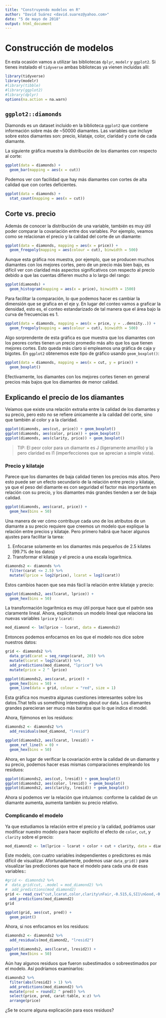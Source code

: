 ```yaml
---
title: "Construyendo modelos en R"
author: "David Suárez <david.suarez@yahoo.com>"
date: "5 de mayo de 2018"
output: html_document
---
```


# Construcción de modelos

En esta ocasión vamos a utilizar las bibliotecas `dplyr`, `modelr` y `ggplot2`. Si tienes instalado el `tidyverse` ambas bibliotecas ya vienen incluidas allí:

```r
library(tidyverse)
library(modelr)
#library(tibble)
#library(ggplot2)
#library(dplyr)
options(na.action = na.warn)
```

## `ggplot2::diamonds`

Diamonds es un dataset incluido en la biblioteca `ggplot2` que contiene información sobre más de ~50000 diamantes. Las variables que incluye sobre estos diamantes son: precio, kilataje, color, claridad y corte de cada diamante.

La siguiente gráfica muestra la distribución de los diamantes con respecto al corte:

```r
ggplot(data = diamonds) + 
  geom_bar(mapping = aes(x = cut))
```

Podemos ver con facilidad que hay más diamantes con cortes de alta calidad que con cortes deficientes.

```r
ggplot(data = diamonds) + 
  stat_count(mapping = aes(x = cut))
```

## Corte vs. precio

Además de conocer la distribución de una variable, también es muy útil poder comparar la covariación entre dos variables. Por ejemplo, veamos como se relacionan el precio y la calidad del corte de un diamante:

```r
ggplot(data = diamonds, mapping = aes(x = price)) + 
  geom_freqpoly(mapping = aes(colour = cut), binwidth = 500)
```

Aunque esta gráfica nos muestra, por ejemplo, que se producen muchos diamantes con los mejores cortes, pero de un precio más bien bajo, es difícil ver con claridad más aspectos significativos con respecto al precio debido a que las cuentas difieren mucho a lo largo del rango:

```r
ggplot(diamonds) + 
  geom_histogram(mapping = aes(x = price), binwidth = 1500)
```

Para facilitar la comparación, lo que podemos hacer es cambiar la dimensión que se grafica en el eje y. En lugar del conteo vamos a graficar la densidad, esto es, el conteo estandarizado de tal manera que el área bajo la curva de frecuencias es 1.

```r
ggplot(data = diamonds, mapping = aes(x = price, y = ..density..)) + 
  geom_freqpoly(mapping = aes(colour = cut), binwidth = 500)
```

Algo sorprendente de esta gráfica es que muestra que los diamantes con los peores cortes tienen un precio promedio más alto que los que tienen mejores cortes. Esto queda más claro si empleamos una gráfica de caja y bigotes. En `ggplot2` obtenemos este tipo de gráfico usando `geom_boxplot()`:

```r
ggplot(data = diamonds, mapping = aes(x = cut, y = price)) +
  geom_boxplot()
```

Efectivamente, los diamantes con los mejores cortes tienen en general precios más bajos que los diamantes de menor calidad.

## Explicando el precio de los diamantes

Veíamos que existe una relación extraña entre la calidad de los diamantes y su precio, pero esto no se refiere únicamente a la calidad del corte, sino que también al color y a la claridad.

```r
ggplot(diamonds, aes(cut, price)) + geom_boxplot()
ggplot(diamonds, aes(color, price)) + geom_boxplot()
ggplot(diamonds, aes(clarity, price)) + geom_boxplot()
```

> TIP: El peor color para un diamante es J (ligeramente amarillo) y la pero claridad es I1 (imperfecciones que se aprecian a simple vista).

### Precio y kilataje

Parece que los diamantes de baja calidad tienen los precios más altos. Pero esto puede ser un efecto secundario de la relación entre precio y kilataje, ya que el peso del diamante es con seguridad el factor más importante en relación con su precio, y los diamantes más grandes tienden a ser de baja calidad.

```r
ggplot(diamonds, aes(carat, price)) + 
  geom_hex(bins = 50)
```

Una manera de ver cómo contribuye cada uno de los atributos de un diamante a su precio requiere que creemos un modelo que explique la relación entre precios y kilataje. Pero primero habrá que hacer algunos ajustes para facilitar la tarea:

1. Enfocarse solamente en los diamantes más pequeños de 2.5 kilates (99.7% de los datos)
1. Transformar el kilataje y el precio a una escala logarítmica.

```r
diamonds2 <- diamonds %>% 
  filter(carat <= 2.5) %>% 
  mutate(lprice = log2(price), lcarat = log2(carat))
```

Estos cambios hacen que sea más fácil la relación entre kilataje y precio:

```r
ggplot(diamonds2, aes(lcarat, lprice)) + 
  geom_hex(bins = 50)
```

La transformación logarítmica es muy útil porque hace que el patrón sea claramente lineal. Ahora, explicitamos un modelo lineal que relaciona las nuevas variables `lprice` y `lcarat:`

```r
mod_diamond <- lm(lprice ~ lcarat, data = diamonds2)
```

Entonces podemos enfocarnos en los que el modelo nos dice sobre nuestros datos:

```r
grid <- diamonds2 %>% 
  data_grid(carat = seq_range(carat, 20)) %>% 
  mutate(lcarat = log2(carat)) %>% 
  add_predictions(mod_diamond, "lprice") %>% 
  mutate(price = 2 ^ lprice)

ggplot(diamonds2, aes(carat, price)) + 
  geom_hex(bins = 50) + 
  geom_line(data = grid, colour = "red", size = 1)
```

Esta gráfica nos muestra algunas cuestiones interesantes sobre los datos.That tells us something interesting about our data. Los diamantes grandes parecieran ser muco más baratos que lo que indica el model.

Ahora, fijémonos en los residuos:

```r
diamonds2 <- diamonds2 %>% 
  add_residuals(mod_diamond, "lresid")

ggplot(diamonds2, aes(lcarat, lresid)) +
  geom_ref_line(h = 0) + 
  geom_hex(bins = 50)
```

Ahora, en lugar de verificar la covariación entre la calidad de un diamante y su precio, podemos hacer esas mismas comparaciones empleando los residuos: 

```r
ggplot(diamonds2, aes(cut, lresid)) + geom_boxplot()
ggplot(diamonds2, aes(color, lresid)) + geom_boxplot()
ggplot(diamonds2, aes(clarity, lresid)) + geom_boxplot()
```

Ahora sí podemos ver la relación que intuíamos: conforme la calidad de un diamante aumenta, aumenta también su precio relativo.

### Complicando el modelo

Ya que estudiamos la relación entre el precio y la calidad, podríamos usar modificar nuestro modelo para hacer explícito el efecto de `color`, `cut`, y `clarity` sobre el precio:

```r
mod_diamond2 <- lm(lprice ~ lcarat + color + cut + clarity, data = diamonds2)
```

Este modelo, con cuatro variables independientes o predictores es más difícil de visualizar. Afortunadamente, podemos usar `data_grid()` para visualizar las predicciones que hace el modelo para cada una de esas variables::

```r
#grid <- diamonds2 %>% 
#  data_grid(cut, .model = mod_diamond2) %>% 
#  add_predictions(mod_diamond2)
grid <- read_csv("cut,lcarat,color,clarity\nFair,-0.515,G,SI1\nGood,-0.515,G,SI1\nVery Good,-0.515,G,SI1\nPremium,-0.515,G,SI1\nIdeal,-0.515,G,SI1\n") %>%
  add_predictions(mod_diamond2)
grid

ggplot(grid, aes(cut, pred)) + 
  geom_point()
```

Ahora, si nos enfocamos en los residuos:

```r
diamonds2 <- diamonds2 %>% 
  add_residuals(mod_diamond2, "lresid2")

ggplot(diamonds2, aes(lcarat, lresid2)) + 
  geom_hex(bins = 50)
```

Aún hay algunos residuos que fueron subestimados o sobreestimados por el modelo. Así podríamos examinarlos:

```r
diamonds2 %>% 
  filter(abs(lresid2) > 1) %>% 
  add_predictions(mod_diamond2) %>% 
  mutate(pred = round(2 ^ pred)) %>% 
  select(price, pred, carat:table, x:z) %>% 
  arrange(price)
```

¿Se te ocurre alguna explicación para esos residuos?